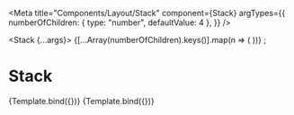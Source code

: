 

<Meta 
  title="Components/Layout/Stack" 
  component={Stack}
  argTypes={{
    numberOfChildren: { type: "number", defaultValue: 4 },
  }}
/>

<Stack {...args}>
  {[...Array(numberOfChildren).keys()].map(n => (
    <span className="w-5 h-5 bg-blue-300" />
  ))} 
</Stack>;



# Stack

<Canvas>
    <Story 
    name="Horizontal"
    args={{ 
      orientation: 'horizontal',
      gap: '2',
    }}>
    {Template.bind({})}
   </Story>
       <Story 
    name="Vertical"
    args={{ 
      orientation: 'vertical',
      gap: '2',
    }}>
    {Template.bind({})}
   </Story>
</Canvas>
